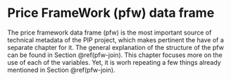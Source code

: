 # Price FrameWork (pfw) data frame

The price framework data frame (pfw) is the most important source of technical
metadata of the PIP project, which makes pertinent the have of a separate
chapter for it. The general explanation of the structure of the pfw can be found
in Section \@ref(pfw-join). This chapter focuses more on the use of each of the
variables. Yet, it is worh repeating a few things already mentioned in Section
\@ref(pfw-join).
